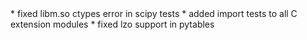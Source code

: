 <Update label="Anaconda 0.8.1 (Jul 17, 2012)" description="">
    * fixed libm.so ctypes error in scipy tests
    * added import tests to all C extension modules
    * fixed lzo support in pytables
    
</Update>